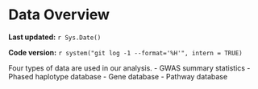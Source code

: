 # Data Overview

**Last updated:** `r Sys.Date()`

**Code version:** `r system("git log -1 --format='%H'", intern = TRUE)`

Four types of data are used in our analysis.
- GWAS summary statistics
- Phased haplotype database 
- Gene database
- Pathway database


